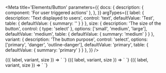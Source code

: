 
<Meta
  title='Elements/Button'
  parameters={{
    docs: {
      description: {
        component: 'For user triggered actions'
      },
    },
  }}
  argTypes={{
    label: {
      description: 'Text displayed to users',
      control: 'text',
      defaultValue: 'Test',
      table: { defaultValue: { summary: '' } }
    },
    size: {
      description: 'The size of the button',
      control: { type: 'select' },
      options: ['small', 'medium', 'large'],
      defaultValue: 'medium',
      table: { defaultValue: { summary: 'medium' } }
    },
    variant: {
      description: 'The button purpose',
      control: 'select',
      options: ['primary', 'danger', 'outline-danger'],
      defaultValue: 'primary',
      table: { defaultValue: { summary: 'primary' } }
    },
  }}
/>

<Canvas>
  <Story
    name='Primary'
    parameters={{ docs: { source: { state: 'open' } } }}
  >
    {({ label, variant, size }) => `
      <v-button
        variant='${variant}'
        label='${label}'
      />
    `}
  </Story>
</Canvas>

<Canvas>
  <Story
    name='Danger'
    args={{ variant: 'danger' }}
    parameters={{ docs: { source: { state: 'open' } } }}
  >
    {({ label, variant, size }) => `
      <v-button
        variant='${variant}'
        label='${label}'
      />
    `}
  </Story>
</Canvas>

<Canvas>
  <Story
    name='Danger (outline)'
    args={{ variant: 'outline-danger' }}
    parameters={{ docs: { source: { state: 'open' } } }}
  >
    {({ label, variant, size }) => `
      <v-button
        variant='${variant}'
        label='${label}'
      />
    `}
  </Story>
</Canvas>
